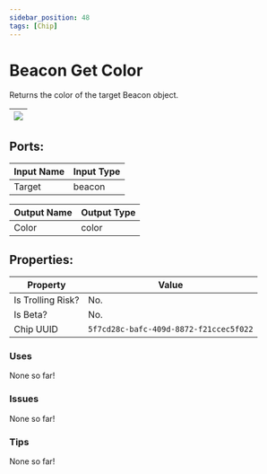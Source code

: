 ```yaml
---
sidebar_position: 48
tags: [Chip]
---
```


# Beacon Get Color


Returns the color of the target Beacon object.

| ![](https://images-ext-2.discordapp.net/external/MPmIaQzlEPmgGWlgi-WxBBXt0Bjv_zWPkg1y1f_sy3s/https/www.recroomcircuits.com/image/circuit/absolute-value?width=206&height=108) |
|-----|

## Ports:

| Input Name | Input Type |
|-----------|-----------|
| Target | beacon |

| Output Name | Output Type |
|-----------|-----------|
| Color | color |

## Properties:

| Property  | Value |
|-------------------|-----------|
| Is Trolling Risk? | No. |
| Is Beta? | No. |
| Chip UUID | `5f7cd28c-bafc-409d-8872-f21ccec5f022` |

### Uses
None so far!

### Issues
None so far!

### Tips
None so far!
